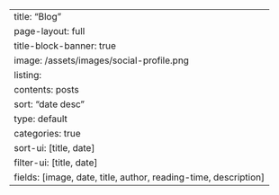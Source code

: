 ---
title: "Blog"
page-layout: full
title-block-banner: true
image: /assets/images/social-profile.png
listing:
  contents: posts
  sort: "date desc"
  type: default
  categories: true
  sort-ui: [title, date]
  filter-ui: [title, date]
  fields: [image, date, title, author, reading-time, description]
---